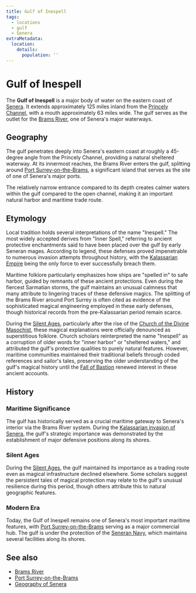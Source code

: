 ```yaml
---
title: Gulf of Inespell
tags:
  - locations
  - gulf
  - Senera
extraMetadata:
  location:
    details:
      population: ''
---
```



# Gulf of Inespell

The **Gulf of Inespell** is a major body of water on the eastern coast of
[Senera](./senera.mdx). It extends approximately 125 miles inland from
the [Princely Channel](./princely-channel.mdx), with a mouth
approximately 63 miles wide. The gulf serves as the outlet for the
[Brams River](./brams-river.mdx), one of Senera's major waterways.

## Geography

The gulf penetrates deeply into Senera's eastern coast at roughly a 45-degree
angle from the Princely Channel, providing a natural sheltered waterway. At its
innermost reaches, the Brams River enters the gulf, splitting around
[Port Surrey-on-the-Brams](./port-surrey-on-the-brams.mdx), a
significant island that serves as the site of one of Senera's major ports.

The relatively narrow entrance compared to its depth creates calmer waters
within the gulf compared to the open channel, making it an important natural
harbor and maritime trade route.

## Etymology

Local tradition holds several interpretations of the name "Inespell." The most
widely accepted derives from "Inner Spell," referring to ancient protective
enchantments said to have been placed over the gulf by early Seneran mages.
According to legend, these defenses proved impenetrable to numerous invasion
attempts throughout history, with the
[Kalassarian Empire](../history/kalassarian-empire.mdx) being the only force to
ever successfully breach them.

Maritime folklore particularly emphasizes how ships are "spelled in" to safe
harbor, guided by remnants of these ancient protections. Even during the
fiercest Sarmatian storms, the gulf maintains an unusual calmness that many
attribute to lingering traces of these defensive magics. The splitting of the
Brams River around Port Surrey is often cited as evidence of the sophisticated
magical engineering employed in these early defenses, though historical records
from the pre-Kalassarian period remain scarce.

During the [Silent Ages](../events/silent-ages.mdx), particularly after the rise
of the
[Church of the Divine Masochist](../religion/church-of-the-divine-masochist.mdx),
these magical explanations were officially denounced as superstitious folklore.
Church scholars reinterpreted the name "Inespell" as a corruption of older words
for "inner harbor" or "sheltered waters," and attributed the gulf's protective
qualities to purely natural features. However, maritime communities maintained
their traditional beliefs through coded references and sailor's tales,
preserving the older understanding of the gulf's magical history until the
[Fall of Bastion](../events/fall-of-bastion.mdx) renewed interest in these ancient
accounts.

## History

### Maritime Significance

The gulf has historically served as a crucial maritime gateway to Senera's
interior via the Brams River system. During the
[Kalassarian invasion of Senera](./senera.mdx#kalassarian-invasion),
the gulf's strategic importance was demonstrated by the establishment of major
defensive positions along its shores.

### Silent Ages

During the [Silent Ages](../events/silent-ages.mdx), the gulf maintained its
importance as a trading route even as magical infrastructure declined elsewhere.
Some scholars suggest the persistent tales of magical protection may relate to
the gulf's unusual resilience during this period, though others attribute this
to natural geographic features.

### Modern Era

Today, the Gulf of Inespell remains one of Senera's most important maritime
features, with
[Port Surrey-on-the-Brams](./port-surrey-on-the-brams.mdx) serving as a
major commercial hub. The gulf is under the protection of the
[Seneran Navy](../organizations/seneran-military.mdx#navy), which maintains
several facilities along its shores.

## See also

- [Brams River](./brams-river.mdx)
- [Port Surrey-on-the-Brams](./port-surrey-on-the-brams.mdx)
- [Geography of Senera](./senera.mdx#geography)
